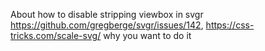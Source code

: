About how to disable stripping viewbox in svgr https://github.com/gregberge/svgr/issues/142, https://css-tricks.com/scale-svg/ why you want to do it
